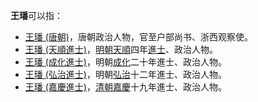 '''王璠'''可以指：
* [[王璠_(唐朝)|王璠 (唐朝)]]，唐朝政治人物，官至户部尚书、浙西观察使。
* [[王璠_(天順進士)|王璠 (天順進士)]]，[[明朝|明朝]][[天顺_(明朝)|天順]]四年[[進士|進士]]、政治人物。
* [[王璠_(成化進士)|王璠 (成化進士)]]，明朝[[成化|成化]]二十年進士、政治人物。
* [[王璠_(弘治進士)|王璠 (弘治進士)]]，明朝[[弘治_(明朝)|弘治]]十二年進士、政治人物。
* [[王璠_(嘉慶進士)|王璠 (嘉慶進士)]]，[[清朝|清朝]][[嘉慶|嘉慶]]十九年進士、政治人物。
{{disambig|cat=二字王姓人名消歧義}}